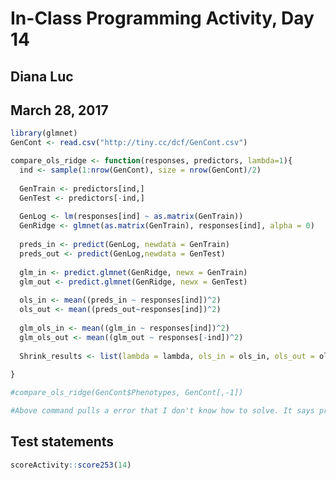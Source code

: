 # In-Class Programming Activity, Day 14

## Diana Luc
## March 28, 2017

```r
library(glmnet)
GenCont <- read.csv("http://tiny.cc/dcf/GenCont.csv")
```

```r
compare_ols_ridge <- function(responses, predictors, lambda=1){
  ind <- sample(1:nrow(GenCont), size = nrow(GenCont)/2)
  
  GenTrain <- predictors[ind,]
  GenTest <- predictors[-ind,]
  
  GenLog <- lm(responses[ind] ~ as.matrix(GenTrain))
  GenRidge <- glmnet(as.matrix(GenTrain), responses[ind], alpha = 0)
  
  preds_in <- predict(GenLog, newdata = GenTrain)
  preds_out <- predict(GenLog,newdata = GenTest)
  
  glm_in <- predict.glmnet(GenRidge, newx = GenTrain)
  glm_out <- predict.glmnet(GenRidge, newx = GenTest)
  
  ols_in <- mean((preds_in ~ responses[ind])^2)
  ols_out <- mean((preds_out~responses[ind])^2)
  
  glm_ols_in <- mean((glm_in ~ responses[ind])^2)
  glm_ols_out <- mean((glm_out ~ responses[-ind])^2)
  
  Shrink_results <- list(lambda = lambda, ols_in = ols_in, ols_out = ols_out, glm_in = glm_in, glm_out = glm_out)
  
}

#compare_ols_ridge(GenCont$Phenotypes, GenCont[,-1]) 

#Above command pulls a error that I don't know how to solve. It says predication from a rank-deficient fit may be misleading predication from a rank-deficient fit may be misleading. 
```



## Test statements

```r
scoreActivity::score253(14)
```